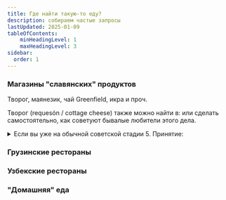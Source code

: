 ```yaml
---
title: Где найти такую-то еду?
description: собираем частые запросы
lastUpdated: 2025-01-09
tableOfContents:
    minHeadingLevel: 1
    maxHeadingLevel: 3
sidebar:
  order: 1
---
```




### Магазины "славянских" продуктов

Творог, маянезик, чай Greenfield, икра и проч.

<CardGrid>
  <LinkCard title="Украмаркет" description="около Аточи" href="https://maps.app.goo.gl/4AUuoyB3tT3GfPoC7" />
  <LinkCard title="СамСмак" description="около Аточи" href="https://maps.app.goo.gl/5zXygqMVW29zoAmy9" />
  <LinkCard title="Extra" description="около Аточи" href="https://maps.app.goo.gl/4gX1Pq6idfw3krFs9" />
  <LinkCard title="Balkanica Cash & Carry Madrid Vallecas" description="Румынский магазин" href="https://maps.app.goo.gl/EABjmxB7pFND4aX17" />
  <LinkCard title="Ruschuk: Tienda Búlgara" description="Болгарский магазин" href="https://maps.app.goo.gl/zn7CzFRG3otEAebe8" />
  <LinkCard title="Extrainvest" description="Оптовая база в 30 км от Мадрида, есть услуга доставки" href="https://maps.app.goo.gl/p58h1LtTcyLGSSQb8" />
  <LinkCard title="Балтика" description="Онлайн-магазин" href="https://www.baltika.es/" />
</CardGrid>



Творог (requesón / cottage cheese) также можно найти в:
<CardGrid>
  <LinkCard title="Greek and Shop" href="https://greekandshop.es/" />
  <LinkCard title="ALDI" href="https://www.aldi.es/" />
  <LinkCard title="Mercadona" href="https://tienda.mercadona.es/" />
  <LinkCard title="El Corte Ingles" href="https://www.elcorteingles.es/supermercado/" />
  <LinkCard title="Alcampo" href="https://www.compraonline.alcampo.es/" />
</CardGrid>
или сделать самостоятельно, как советуют бывалые любители этого дела.

<details>
<summary>
Если вы уже на обычной советской стадии 5. Принятие:
</summary>
- Берем обычный несладкий жирный йогурт;
- доводим до кипения;
- кипятим на мелком огне 30 минут, периодически помешивая;
- потом даем этому вареву полностью остыть (на ночь убрать в холодильник);
- после этого сливаем лишнее - бинго, получился творог!
</details>

### Грузинские рестораны

<CardGrid>
  <LinkCard title="Kinza" href="https://kinzamadrid.es/" />
  <LinkCard title="Nunuka" href="https://nunukamadrid.com/" />
  <LinkCard title="Tiflis" href="https://tiflisrestaurante.com/" />
  <LinkCard title="Didedas" href="https://didedasrestaurante.es/" />
  <LinkCard title="Persimmons" href="https://persimmons.com.es/" />
  <LinkCard title="GeoSpain" href="https://restaurantegeospain.es/" />
</CardGrid>

### Узбекские рестораны

<CardGrid>
  <LinkCard title="Chayhana Cocina Uzbeka" href="https://maps.app.goo.gl/5AJRAMQvPMisWFec8" />
</CardGrid>


### "Домашняя" еда

<CardGrid>
  <LinkCard title="Multicook" href="https://www.instagram.com/multicook.madrid/" />
  <LinkCard title="Comida tradicional" href="https://www.instagram.com/comida_tradicional_madrid/" />
</CardGrid>


<LinkCard title="Алена, +34 643 71 51 18" description="Домашняя готовая еда (пельмени, вареники, блинчики, сырники, котлеты, торты), которую рекомендуют в чатах (ответственности не несем)" />
